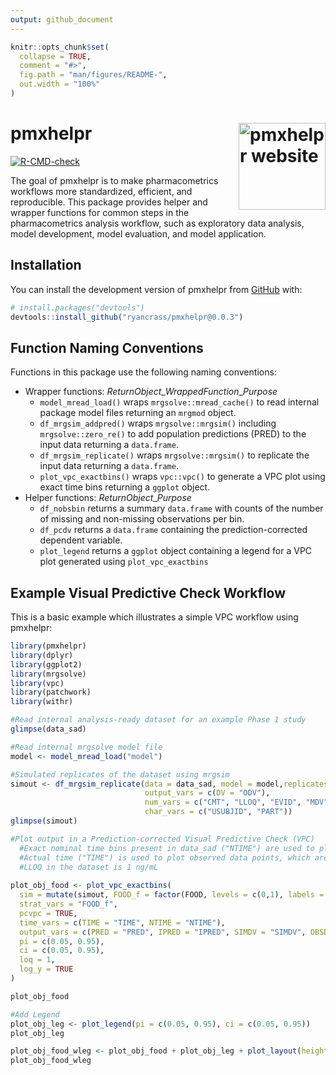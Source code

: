 ```yaml
---
output: github_document
---
```


<!-- README.md is generated from README.Rmd. Please edit that file -->

```r
knitr::opts_chunk$set(
  collapse = TRUE,
  comment = "#>",
  fig.path = "man/figures/README-",
  out.width = "100%"
)
```

# pmxhelpr <a href="https://ryancrass.github.io/pmxhelpr/"><img src="man/figures/logo.png" align="right" height="139" alt="pmxhelpr website" /></a>

<!-- badges: start -->
[![R-CMD-check](https://github.com/ryancrass/pmxhelpr/actions/workflows/R-CMD-check.yaml/badge.svg)](https://github.com/ryancrass/pmxhelpr/actions/workflows/R-CMD-check.yaml)
<!-- badges: end -->

The goal of pmxhelpr is to make pharmacometrics workflows more standardized, efficient, and reproducible. This package provides helper and wrapper functions for common steps in the pharmacometrics analysis workflow, such as exploratory data analysis, model development, model evaluation, and model application.

## Installation

You can install the development version of pmxhelpr from [GitHub](https://github.com/) with:

``` r
# install.packages("devtools")
devtools::install_github("ryancrass/pmxhelpr@0.0.3")
```

## Function Naming Conventions

Functions in this package use the following naming conventions:

* Wrapper functions: *ReturnObject*_*WrappedFunction*_*Purpose*
  + `model_mread_load()` wraps `mrgsolve::mread_cache()` to read internal package model files returning an `mrgmod` object.
  + `df_mrgsim_addpred()` wraps `mrgsolve::mrgsim()` including `mrgsolve::zero_re()` to add population predictions (PRED) to the input data returning a `data.frame`.
  + `df_mrgsim_replicate()` wraps `mrgsolve::mrgsim()` to replicate the input data returning a `data.frame`.
  + `plot_vpc_exactbins()` wraps `vpc::vpc()` to generate a VPC plot using exact time bins returning a `ggplot` object.
  
* Helper functions: *ReturnObject*_*Purpose*
  + `df_nobsbin` returns a summary `data.frame` with counts of the number of missing and non-missing observations per bin.
  + `df_pcdv` returns a `data.frame` containing the prediction-corrected dependent variable.
  + `plot_legend` returns a `ggplot` object containing a legend for a VPC plot generated using `plot_vpc_exactbins`

## Example Visual Predictive Check Workflow

This is a basic example which illustrates a simple VPC workflow using pmxhelpr:

``` r
library(pmxhelpr)
library(dplyr)
library(ggplot2)
library(mrgsolve)
library(vpc)
library(patchwork)
library(withr)

#Read internal analysis-ready dataset for an example Phase 1 study
glimpse(data_sad)

#Read internal mrgsolve model file
model <- model_mread_load("model")

#Simulated replicates of the dataset using mrgsim 
simout <- df_mrgsim_replicate(data = data_sad, model = model,replicates = 100,
                              output_vars = c(DV = "ODV"),
                              num_vars = c("CMT", "LLOQ", "EVID", "MDV", "WTBL", "FOOD"),
                              char_vars = c("USUBJID", "PART"))
glimpse(simout)

#Plot output in a Prediction-corrected Visual Predictive Check (VPC)
  #Exact nominal time bins present in data_sad ("NTIME") are used to plot summary statistics
  #Actual time ("TIME") is used to plot observed data points, which are also prediction-corrected if pcvpc=TRUE
  #LLOQ in the dataset is 1 ng/mL
  
plot_obj_food <- plot_vpc_exactbins(
  sim = mutate(simout, FOOD_f = factor(FOOD, levels = c(0,1), labels = c("Fasted", "Fed"))), 
  strat_vars = "FOOD_f",
  pcvpc = TRUE,
  time_vars = c(TIME = "TIME", NTIME = "NTIME"),
  output_vars = c(PRED = "PRED", IPRED = "IPRED", SIMDV = "SIMDV", OBSDV = "OBSDV"),
  pi = c(0.05, 0.95),
  ci = c(0.05, 0.95),
  loq = 1,
  log_y = TRUE
)

plot_obj_food

#Add Legend
plot_obj_leg <- plot_legend(pi = c(0.05, 0.95), ci = c(0.05, 0.95))
plot_obj_leg

plot_obj_food_wleg <- plot_obj_food + plot_obj_leg + plot_layout(heights = c(2,1))
plot_obj_food_wleg
```
